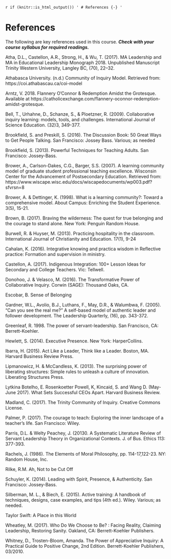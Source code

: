 `r if (knitr::is_html_output()) '
# References {-}
'`

# References
The following are key references used in this course.  ***Check with your course syllabus for required readings.***

Atha, D.L., Castellon, A.R., Strong, H., & Wu, T. (2017). MA Leadership and MA in Educational Leadership Monograph 2018. Unpublished Manuscript Trinity Western University, Langley BC, (70), 22–32.

Athabasca University. (n.d.) Community of Inquiry Model. Retrieved from: https://coi.athabascau.ca/coi-model

Arntz, V. 2018. Flannery O’Connor & Redemption Amidst the Grotesque. Available at https://catholicexchange.com/flannery-oconnor-redemption-amidst-grotesque.

Bell, T., Urhahne, D., Schanze, S., & Ploetzner, R. (2009). Collaborative inquiry learning: models, tools, and challenges. International Journal of Science Education. (32)3, 349-377.

Brookfield, S. and Preskill, S. (2016). The Discussion Book: 50 Great Ways to Get People Talking. San Francisco: Jossey Bass.  Various; as needed

Brookfield, S. (2013).  Powerful Techniques for Teaching Adults. San Francisco: Jossey-Bass.

Brower, A., Carlson-Dakes, C.G., Barger, S.S. (2007). A learning community model of graduate student professional teaching excellence. Wisconsin Center for the Advancement of Postsecondary Education. Retrieved from: https://www.wiscape.wisc.edu/docs/wiscapedocuments/wp003.pdf?sfvrsn=8

Brower, A. & Dettinger, K. (1998). What is a learning community?: Toward a comprehensive model. About Campus: Enriching the Student Experience. 3(5), 15-21.

Brown, B. (2017). Braving the wilderness: The quest for true belonging and the courage to stand alone. New York: Penguin Random House.

Burwell, R. & Huyser, M. (2013). Practicing hospitality in the classroom. International Journal of Christianity and Education. 17(1), 9-24

Cahalan, K. (2016). Integrative knowing and practica wisdom in Reflective practice: Formation and supervision in ministry.

Castellon, A. (2017). Indigenous Integration: 100+ Lesson Ideas for Secondary and College Teachers. Vic: Tellwell.

Donohoo, J. & Velasco, M. (2016). The Transformative Power of Collaborative Inquiry. Corwin (SAGE): Thousand Oaks, CA.

Escobar, B.  Sense of Belonging

Gardner, W.L., Avolio, B.J., Luthans, F., May, D.R., & Walumbwa, F. (2005). “Can you see the real me?” A self-based model of authentic leader and follower development. The Leadership Quarterly, (16), pp. 343-372.

Greenleaf, R. 1998. The power of servant-leadership. San Francisco, CA: Berrett-Koehler.

Hewlett, S. (2014). Executive Presence. New York: HarperCollins.

Ibarra, H. (2015).  Act Like a Leader, Think like a Leader.  Boston, MA. Harvard Business Review Press.

Lipmanowicz, H. & McCandless, K. (2013). The surprising power of liberating structures: Simple rules to unleash a culture of innovation. Liberating Structures Press.   

Lytkina Botelho, E. Rosenkoetter Powell, K, Kincaid, S. and Wang D. (May-June 2017).  What Sets Successful CEOs Apart. Harvard Business Review.

Madland, C. (2017). The Trinity Community of Inquiry. Creative Commons License.

Palmer, P. (2017). The courage to teach: Exploring the inner landscape of a teacher’s life. San Francisco: Wiley.

Parris, D.L. & Welty Peachey, J. (20130. A Systematic Literature Review of Servant Leadership Theory in Organizational Contexts. J. of Bus. Ethics 113: 377-393.

Rachels, J. (1986). The Elements of Moral Philosophy, pp. 114-17,122-23. NY: Random House, Inc.

Rilke, R.M. Ah, Not to be Cut Off  

Schuyler, K. (2014).   Leading with Spirit, Presence, & Authenticity.  San Francisco: Jossey-Bass.

Silberman, M. L., & Biech, E. (2015). Active training: A handbook of techniques, designs, case examples, and tips (4th ed.). Wiley. Various; as needed.

Taylor Swift: A Place in this World

Wheatley, M. (2017). Who Do We Choose to Be? : Facing Reality, Claiming Leadership, Restoring Sanity. Oakland, CA: Berrett-Koehler Publishers.

Whitney, D., Trosten-Bloom, Amanda. The Power of Appreciative Inquiry: A Practical Guide to Positive Change,  2nd Edition. Berrett-Koehler Publishers, 03/2010.
